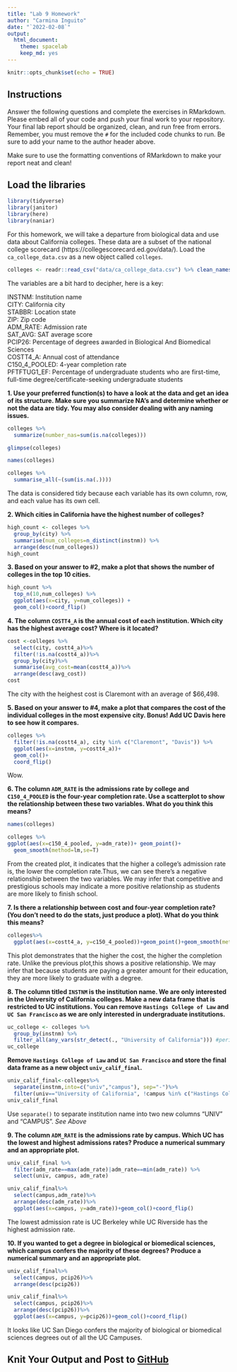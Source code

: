 ```yaml
---
title: "Lab 9 Homework"
author: "Carmina Inguito"
date: "`2022-02-08`"
output:
  html_document: 
    theme: spacelab
    keep_md: yes
---
```


```r
knitr::opts_chunk$set(echo = TRUE)
```

## Instructions
Answer the following questions and complete the exercises in RMarkdown. Please embed all of your code and push your final work to your repository. Your final lab report should be organized, clean, and run free from errors. Remember, you must remove the `#` for the included code chunks to run. Be sure to add your name to the author header above.  

Make sure to use the formatting conventions of RMarkdown to make your report neat and clean!  

## Load the libraries
```r
library(tidyverse)
library(janitor)
library(here)
library(naniar)
``` 

For this homework, we will take a departure from biological data and use data about California colleges. These data are a subset of the national college scorecard (https://collegescorecard.ed.gov/data/). Load the `ca_college_data.csv` as a new object called `colleges`.
```r
colleges <- readr::read_csv("data/ca_college_data.csv") %>% clean_names()
```

The variables are a bit hard to decipher, here is a key:  

INSTNM: Institution name  
CITY: California city  
STABBR: Location state  
ZIP: Zip code  
ADM_RATE: Admission rate  
SAT_AVG: SAT average score  
PCIP26: Percentage of degrees awarded in Biological And Biomedical Sciences  
COSTT4_A: Annual cost of attendance  
C150_4_POOLED: 4-year completion rate  
PFTFTUG1_EF: Percentage of undergraduate students who are first-time, full-time degree/certificate-seeking undergraduate students  

**1. Use your preferred function(s) to have a look at the data and get an idea of its structure. Make sure you summarize NA's and determine whether or not the data are tidy. You may also consider dealing with any naming issues.**

```r
colleges %>%
  summarize(number_nas=sum(is.na(colleges)))
```

```r
glimpse(colleges)
```

```r
names(colleges)
```

```r
colleges %>%
  summarise_all(~(sum(is.na(.))))
```

The data is considered tidy because each variable has its own column, row, and each value has its own cell.

**2. Which cities in California have the highest number of colleges?**

```r
high_count <- colleges %>%
  group_by(city) %>%
  summarise(num_colleges=n_distinct(instnm)) %>%
  arrange(desc(num_colleges))
high_count
```

**3. Based on your answer to #2, make a plot that shows the number of colleges in the top 10 cities.**

```r
high_count %>%
  top_n(10,num_colleges) %>%
  ggplot(aes(x=city, y=num_colleges)) +
  geom_col()+coord_flip()
```

**4. The column `COSTT4_A` is the annual cost of each institution. Which city has the highest average cost? Where is it located?**

```r
cost <-colleges %>%
  select(city, costt4_a)%>%
  filter(!is.na(costt4_a))%>%
  group_by(city)%>%
  summarise(avg_cost=mean(costt4_a))%>%
  arrange(desc(avg_cost))
cost
```

The city with the heighest cost is Claremont with an average of $66,498.

**5. Based on your answer to #4, make a plot that compares the cost of the individual colleges in the most expensive city. Bonus! Add UC Davis here to see how it compares.**

```r
colleges %>% 
  filter(!is.na(costt4_a), city %in% c("Claremont", "Davis")) %>% 
  ggplot(aes(x=instnm, y=costt4_a))+
  geom_col()+
  coord_flip()
```

Wow.

**6. The column `ADM_RATE` is the admissions rate by college and `C150_4_POOLED` is the four-year completion rate. Use a scatterplot to show the relationship between these two variables. What do you think this means?**
```r
names(colleges)
```

```r
colleges %>%
ggplot(aes(x=c150_4_pooled, y=adm_rate))+ geom_point()+
  geom_smooth(method=lm,se=T)
```

From the created plot, it indicates that the higher a college's admission rate is, the lower the completion rate.Thus, we can see there's a negative relationship between the two variables. We may infer that competitive and prestigious schools may indicate a more positive relationship as students are more likely to finish school. 

**7. Is there a relationship between cost and four-year completion rate? (You don't need to do the stats, just produce a plot). What do you think this means?**
```r
colleges%>%
  ggplot(aes(x=costt4_a, y=c150_4_pooled))+geom_point()+geom_smooth(method=lm, se=T)
```

This plot demonstrates that the higher the cost, the higher the completion rate. Unlike the previous plot,this shows a positive relationship. We may infer that because students are paying a greater amount for their education, they are more likely to graduate with a degree. 

**8. The column titled `INSTNM` is the institution name. We are only interested in the University of California colleges. Make a new data frame that is restricted to UC institutions. You can remove `Hastings College of Law` and `UC San Francisco` as we are only interested in undergraduate institutions.**

```r
uc_college <- colleges %>% 
  group_by(instnm) %>% 
  filter_all(any_vars(str_detect(., "University of California"))) #period means check every cell
uc_college 
```

**Remove `Hastings College of Law` and `UC San Francisco` and store the final data frame as a new object `univ_calif_final`.**
```r
univ_calif_final<-colleges%>%
  separate(instnm,into=c("univ","campus"), sep="-")%>%
  filter(univ=="University of California", !campus %in% c("Hastings College of Law", "San Francisco"))
univ_calif_final
```

Use `separate()` to separate institution name into two new columns "UNIV" and "CAMPUS".
*See Above*

**9. The column `ADM_RATE` is the admissions rate by campus. Which UC has the lowest and highest admissions rates? Produce a numerical summary and an appropriate plot.**

```r
univ_calif_final %>%
  filter(adm_rate==max(adm_rate)|adm_rate==min(adm_rate)) %>% 
  select(univ, campus, adm_rate)
```

```r
univ_calif_final%>%
  select(campus,adm_rate)%>%
  arrange(desc(adm_rate))%>%
  ggplot(aes(x=campus, y=adm_rate))+geom_col()+coord_flip()
```

The lowest admission rate is UC Berkeley while UC Riverside has the highest admission rate.

**10. If you wanted to get a degree in biological or biomedical sciences, which campus confers the majority of these degrees? Produce a numerical summary and an appropriate plot.**
```r
univ_calif_final%>%
  select(campus, pcip26)%>%
  arrange(desc(pcip26))
```

```r
univ_calif_final%>%
  select(campus, pcip26)%>%
  arrange(desc(pcip26))%>%
  ggplot(aes(x=campus, y=pcip26))+geom_col()+coord_flip()
```

It looks like UC San Diego confers the majority of biological or biomedical sciences degrees out of all the UC Campuses.

## Knit Your Output and Post to [GitHub](https://github.com/FRS417-DataScienceBiologists)